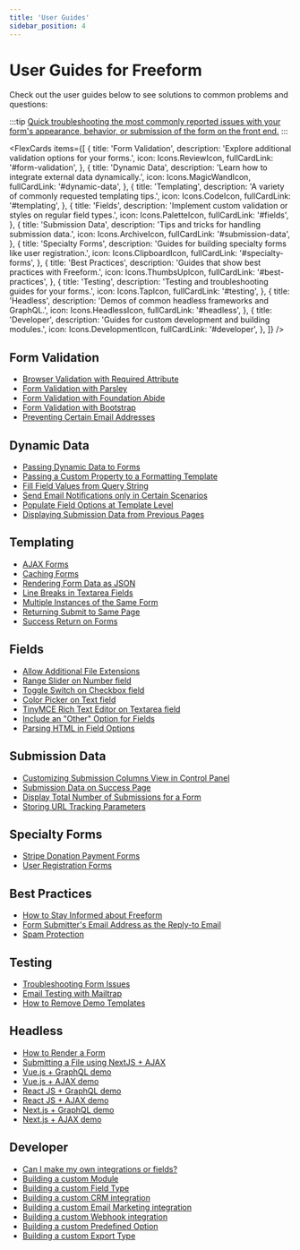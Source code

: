 ```yaml
---
title: 'User Guides'
sidebar_position: 4
---
```




# User Guides for Freeform

Check out the user guides below to see solutions to common problems and questions:

:::tip
[Quick troubleshooting the most commonly reported issues with your form's appearance, behavior, or submission of the form on the front end.](./troubleshooting-form-issues.mdx)
:::

<FlexCards
  items={[
    {
      title: 'Form Validation',
      description: 'Explore additional validation options for your forms.',
      icon: Icons.ReviewIcon,
      fullCardLink: '#form-validation',
    },
    {
      title: 'Dynamic Data',
      description: 'Learn how to integrate external data dynamically.',
      icon: Icons.MagicWandIcon,
      fullCardLink: '#dynamic-data',
    },
    {
      title: 'Templating',
      description: 'A variety of commonly requested templating tips.',
      icon: Icons.CodeIcon,
      fullCardLink: '#templating',
    },
    {
      title: 'Fields',
      description:
        'Implement custom validation or styles on regular field types.',
      icon: Icons.PaletteIcon,
      fullCardLink: '#fields',
    },
    {
      title: 'Submission Data',
      description: 'Tips and tricks for handling submission data.',
      icon: Icons.ArchiveIcon,
      fullCardLink: '#submission-data',
    },
    {
      title: 'Specialty Forms',
      description:
        'Guides for building specialty forms like user registration.',
      icon: Icons.ClipboardIcon,
      fullCardLink: '#specialty-forms',
    },
    {
      title: 'Best Practices',
      description: 'Guides that show best practices with Freeform.',
      icon: Icons.ThumbsUpIcon,
      fullCardLink: '#best-practices',
    },
    {
      title: 'Testing',
      description: 'Testing and troubleshooting guides for your forms.',
      icon: Icons.TapIcon,
      fullCardLink: '#testing',
    },
    {
      title: 'Headless',
      description: 'Demos of common headless frameworks and GraphQL.',
      icon: Icons.HeadlessIcon,
      fullCardLink: '#headless',
    },
    {
      title: 'Developer',
      description: 'Guides for custom development and building modules.',
      icon: Icons.DevelopmentIcon,
      fullCardLink: '#developer',
    },
  ]}
/>

## Form Validation

- [Browser Validation with Required Attribute](./required-attribute.mdx)
- [Form Validation with Parsley](./form-validation-with-parsley.mdx)
- [Form Validation with Foundation Abide](./form-validation-with-foundation-abide.mdx)
- [Form Validation with Bootstrap](./form-validation-with-bootstrap.mdx)
- [Preventing Certain Email Addresses](./preventing-email-addresses.mdx)

## Dynamic Data

- [Passing Dynamic Data to Forms](./passing-dynamic-data-to-forms.mdx)
- [Passing a Custom Property to a Formatting Template](./passing-custom-property-to-formatting-template.mdx)
- [Fill Field Values from Query String](./fill-field-values-from-query-string.mdx)
- [Send Email Notifications only in Certain Scenarios](./email-notifications-certain-scenarios.mdx)
- [Populate Field Options at Template Level](./populate-field-options-at-template-level.mdx)
- [Displaying Submission Data from Previous Pages](./displaying-submission-data-from-previous-pages.mdx)

## Templating

- [AJAX Forms](../../templates/ajax.mdx)
- [Caching Forms](../../templates/caching.mdx)
- [Rendering Form Data as JSON](./rendering-form-data-as-json.mdx)
- [Line Breaks in Textarea Fields](./line-breaks-in-textarea-fields.mdx)
- [Multiple Instances of the Same Form](./multiple-instances-of-same-form.mdx)
- [Returning Submit to Same Page](./return-same-page.mdx)
- [Success Return on Forms](./success-return-on-forms.mdx)

## Fields

- [Allow Additional File Extensions](./allow-additional-file-extensions.mdx)
- [Range Slider on Number field](./range-slider-number.mdx)
- [Toggle Switch on Checkbox field](./toggle-switch-checkbox.mdx)
- [Color Picker on Text field](./color-picker-text.mdx)
- [TinyMCE Rich Text Editor on Textarea field](./tinymce-editor-textarea.mdx)
- [Include an "Other" Option for Fields](./other-option-for-fields.mdx)
- [Parsing HTML in Field Options](./parsing-html-in-field-options.mdx)

## Submission Data

- [Customizing Submission Columns View in Control Panel](./customizing-submissions-in-control-panel.mdx)
- [Submission Data on Success Page](./submission-data-success.mdx)
- [Display Total Number of Submissions for a Form](./total-number-of-submissions-for-form.mdx)
- [Storing URL Tracking Parameters](./storing-url-tracking-parameters.mdx)

## Specialty Forms

- [Stripe Donation Payment Forms](./stripe-donation-payment.mdx)
- [User Registration Forms](./user-registration.mdx)

## Best Practices

- [How to Stay Informed about Freeform](./stay-informed.mdx)
- [Form Submitter's Email Address as the Reply-to Email](./admin-notifications-replyto-submitter.mdx)
- [Spam Protection](./spam-protection.mdx)

## Testing

- [Troubleshooting Form Issues](./troubleshooting-form-issues.mdx)
- [Email Testing with Mailtrap](./email-testing-mailtrap.mdx)
- [How to Remove Demo Templates](./remove-demo-templates.mdx)

## Headless

- [How to Render a Form](../../headless/graphql/#how-to-render-a-form)
- [Submitting a File using NextJS + AJAX](./submitting-a-file-with-nextjs.mdx)
- [Vue.js + GraphQL demo](../../headless/vuejs.mdx)
- [Vue.js + AJAX demo](../../headless/vuejs.mdx)
- [React JS + GraphQL demo](../../headless/reactjs.mdx)
- [React JS + AJAX demo](../../headless/reactjs.mdx)
- [Next.js + GraphQL demo](../../headless/nextjs.mdx)
- [Next.js + AJAX demo](../../headless/nextjs.mdx)

## Developer

- [Can I make my own integrations or fields?](./custom-integrations.mdx)
- [Building a custom Module](./building-a-custom-module.mdx)
- [Building a custom Field Type](../../developer/field-types.mdx)
- [Building a custom CRM integration](../../developer/crm.mdx)
- [Building a custom Email Marketing integration](../../developer/email-marketing.mdx)
- [Building a custom Webhook integration](../../developer/webhooks.mdx)
- [Building a custom Predefined Option](../../developer/predefined-options.mdx)
- [Building a custom Export Type](../../developer/export-types.mdx)